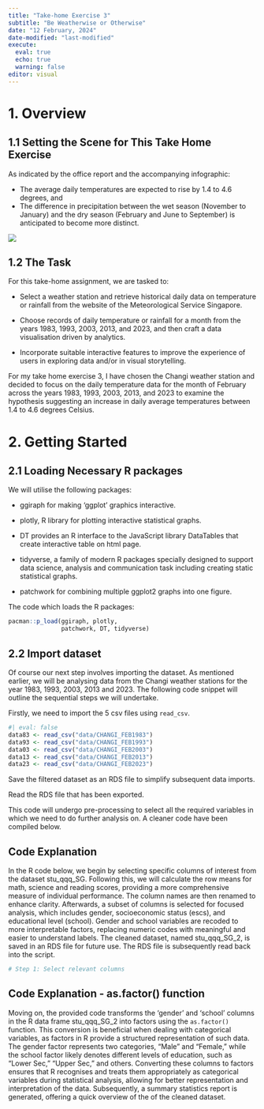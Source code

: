 ```yaml
---
title: "Take-home Exercise 3"
subtitle: "Be Weatherwise or Otherwise"
date: "12 February, 2024"
date-modified: "last-modified"
execute: 
  eval: true
  echo: true
  warning: false
editor: visual
---
```


# 1. Overview

## 1.1 Setting the Scene for This Take Home Exercise

As indicated by the office report and the accompanying infographic:

-   The average daily temperatures are expected to rise by 1.4 to 4.6 degrees, and
-   The difference in precipitation between the wet season (November to January) and the dry season (February and June to September) is anticipated to become more distinct.

![](images/Climate_change.jpg)

## 1.2 The Task

For this take-home assignment, we are tasked to:

-   Select a weather station and retrieve historical daily data on temperature or rainfall from the website of the Meteorological Service Singapore.

-   Choose records of daily temperature or rainfall for a month from the years 1983, 1993, 2003, 2013, and 2023, and then craft a data visualisation driven by analytics.

-   Incorporate suitable interactive features to improve the experience of users in exploring data and/or in visual storytelling.

For my take home exercise 3, I have chosen the Changi weather station and decided to focus on the daily temperature data for the month of February across the years 1983, 1993, 2003, 2013, and 2023 to examine the hypothesis suggesting an increase in daily average temperatures between 1.4 to 4.6 degrees Celsius.

# 2. Getting Started

## 2.1 Loading Necessary R packages

We will utilise the following packages:

-   ggiraph for making 'ggplot' graphics interactive.

-   plotly, R library for plotting interactive statistical graphs.

-   DT provides an R interface to the JavaScript library DataTables that create interactive table on html page.

-   tidyverse, a family of modern R packages specially designed to support data science, analysis and communication task including creating static statistical graphs.

-   patchwork for combining multiple ggplot2 graphs into one figure.

The code which loads the R packages:

```r
pacman::p_load(ggiraph, plotly, 
               patchwork, DT, tidyverse) 
```

## 2.2 Import dataset

Of course our next step involves importing the dataset. As mentioned earlier, we will be analysing data from the Changi weather stations for the year 1983, 1993, 2003, 2013 and 2023. The following code snippet will outline the sequential steps we will undertake.

Firstly, we need to import the 5 csv files using `read_csv`.
```r
#| eval: false
data83 <- read_csv("data/CHANGI_FEB1983")
data93 <- read_csv("data/CHANGI_FEB1993")
data03 <- read_csv("data/CHANGI_FEB2003")
data13 <- read_csv("data/CHANGI_FEB2013")
data23 <- read_csv("data/CHANGI_FEB2023")
```


Save the filtered dataset as an RDS file to simplify subsequent data imports.



Read the RDS file that has been exported.


This code will undergo pre-processing to select all the required variables in which we need to do further analysis on. A cleaner code have been compiled below.

::: callout-note
# Code Explanation

In the R code below, we begin by selecting specific columns of interest from the dataset stu_qqq_SG. Following this, we will calculate the row means for math, science and reading scores, providing a more comprehensive measure of individual performance. The column names are then renamed to enhance clarity. Afterwards, a subset of columns is selected for focused analysis, which includes gender, socioeconomic status (escs), and educational level (school). Gender and school variables are recoded to more interpretable factors, replacing numeric codes with meaningful and easier to understand labels. The cleaned dataset, named stu_qqq_SG_2, is saved in an RDS file for future use. The RDS file is subsequently read back into the script.
:::

```r
# Step 1: Select relevant columns

```

::: callout-note
# Code Explanation - as.factor() function

Moving on, the provided code transforms the 'gender' and 'school' columns in the R data frame stu_qqq_SG_2 into factors using the `as.factor()` function. This conversion is beneficial when dealing with categorical variables, as factors in R provide a structured representation of such data. The gender factor represents two categories, "Male" and "Female," while the school factor likely denotes different levels of education, such as "Lower Sec," "Upper Sec," and others. Converting these columns to factors ensures that R recognises and treats them appropriately as categorical variables during statistical analysis, allowing for better representation and interpretation of the data. Subsequently, a summary statistics report is generated, offering a quick overview of the of the cleaned dataset.
:::


